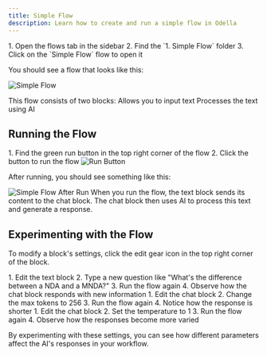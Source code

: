 ```yaml
---
title: Simple Flow
description: Learn how to create and run a simple flow in Odella
---
```


<Steps>
  1. Open the flows tab in the sidebar
  2. Find the `1. Simple Flow` folder
  3. Click on the `Simple Flow` flow to open it
</Steps>

You should see a flow that looks like this:

<Frame>
  <img src="./assets/simple-flow-start.png" alt="Simple Flow" />
</Frame>

This flow consists of two blocks:
<CardGroup cols={2}>
  <Card title="Text Block" icon="paragraph">
    Allows you to input text
  </Card>
  <Card title="Chat Block" icon="comments">
    Processes the text using AI
  </Card>
</CardGroup>

## Running the Flow

<Steps>
  1. Find the green run button in the top right corner of the flow
  2. Click the button to run the flow
</Steps>

<Frame>
  <img src="./assets/run-button.png" alt="Run Button" />
</Frame>

After running, you should see something like this:

<Frame>
  <img src="./assets/simple-flow-after-run.png" alt="Simple Flow After Run" />
</Frame>

<Callout type="info">
  When you run the flow, the text block sends its content to the chat block. The chat block then uses AI to process this text and generate a response.
</Callout>

## Experimenting with the Flow

To modify a block's settings, click the edit gear icon in the top right corner of the block.

<Accordion title="Try These Experiments">
  <AccordionItem title="Change the Question">
    1. Edit the text block
    2. Type a new question like "What's the difference between a NDA and a MNDA?"
    3. Run the flow again
    4. Observe how the chat block responds with new information
  </AccordionItem>
  <AccordionItem title="Adjust Max Tokens">
    1. Edit the chat block
    2. Change the max tokens to 256
    3. Run the flow again
    4. Notice how the response is shorter
  </AccordionItem>
  <AccordionItem title="Modify Temperature">
    1. Edit the chat block
    2. Set the temperature to 1
    3. Run the flow again
    4. Observe how the responses become more varied
  </AccordionItem>
</Accordion>

By experimenting with these settings, you can see how different parameters affect the AI's responses in your workflow.
